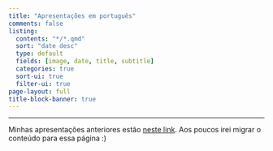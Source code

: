 ```yaml
---
title: "Apresentações em português"
comments: false
listing:
  contents: "*/*.qmd"
  sort: "date desc"
  type: default
  fields: [image, date, title, subtitle]  
  categories: true
  sort-ui: true
  filter-ui: true
page-layout: full
title-block-banner: true
---
```


------------------------------------------------------------------------

Minhas apresentações anteriores estão [neste link](https://beatrizmilz.com/talk/). Aos poucos irei migrar o conteúdo para essa página :)
